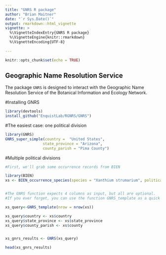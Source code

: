 ---
title: "GNRS R package"
author: "Brian Maitner"
date: "`r Sys.Date()`"
output: rmarkdown::html_vignette
vignette: >
  %\VignetteIndexEntry{GNRS R package}
  %\VignetteEngine{knitr::rmarkdown}
  %\VignetteEncoding{UTF-8}
  
---


```{r setup, include=FALSE}
knitr::opts_chunk$set(echo = TRUE)
```

## Geographic Name Resolution Service

The package `GNRS` is designed to interact with the Geographic Name Resolution Service of the Botanical Information and Ecology Network.  


#Installing GNRS
```{r, eval=FALSE}

library(devtools)
install_github("EnquistLab/RGNRS/GNRS")


```

#The easiest case: one political division

```{r}
library(GNRS)
GNRS_super_simple(country =  "United States", 
                 state_province = "Arizona",
                 county_parish = "Pima County")


```

#Multiple political divisions

```{r}

#First, we'll grab some occurrence records from BIEN

library(BIEN)
xs <- BIEN_occurrence_species(species = "Xanthium strumarium", political.boundaries = T)


#The GNRS function expects 4 columns as input, but all are optional.
#If you ever forget, you can use the function GNRS_template as a quick lookup, or to populate.

xs_query<-GNRS_template(nrow = nrow(xs))

xs_query$country <- xs$country
xs_query$state_province <- xs$state_province
xs_query$county_parish <- xs$county


xs_gnrs_results <- GNRS(xs_query)

head(xs_gnrs_results)

```
